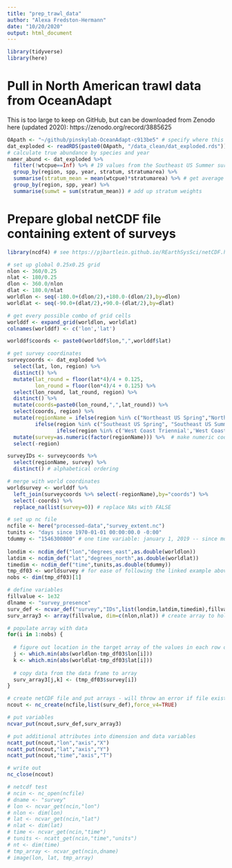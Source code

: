 ```yaml
---
title: "prep_trawl_data"
author: "Alexa Fredston-Hermann"
date: "10/20/2020"
output: html_document
---
```


```r
library(tidyverse)
library(here)
```

# Pull in North American trawl data from OceanAdapt 

This is too large to keep on GitHub, but can be downloaded from Zenodo here (updated 2020): https://zenodo.org/record/3885625 



```r
OApath <- "~/github/pinskylab-OceanAdapt-c913be5" # specify where this directory is stored on your machine 
dat_exploded <- readRDS(paste0(OApath, "/data_clean/dat_exploded.rds")) # pull in the entire dataset with zeros representing true absences; think this is based on the list of common species in all-regions-trimmed 
# calculate true abundance by species and year 
namer_abund <- dat_exploded %>% 
  filter(!wtcpue==Inf) %>% # 19 values from the Southeast US Summer survey in 1992 have values of Inf for some reason
  group_by(region, spp, year, stratum, stratumarea) %>% 
  summarise(stratum_mean = mean(wtcpue)*stratumarea) %>% # get average wtcpue for this species*region*year in each stratum, and multiply by size of stratum; collapses df down to one row per species*year*region*stratum 
  group_by(region, spp, year) %>% 
  summarise(sumwt = sum(stratum_mean)) # add up stratum weights 

```

# Prepare global netCDF file containing extent of surveys

```r
library(ncdf4) # see https://pjbartlein.github.io/REarthSysSci/netCDF.html#create-and-write-a-netcdf-file

# set up global 0.25x0.25 grid
nlon <- 360/0.25
nlat <- 180/0.25
dlon <- 360.0/nlon
dlat <- 180.0/nlat
worldlon <- seq(-180.0+(dlon/2),+180.0-(dlon/2),by=dlon)
worldlat <- seq(-90.0+(dlat/2),+90.0-(dlat/2),by=dlat)

# get every possible combo of grid cells
worlddf <- expand_grid(worldlon, worldlat) 
colnames(worlddf) <- c('lon','lat')

worlddf$coords <- paste0(worlddf$lon,",",worlddf$lat)

# get survey coordinates 
surveycoords <- dat_exploded %>% 
  select(lat, lon, region) %>% 
  distinct() %>% 
  mutate(lat_round = floor(lat*4)/4 + 0.125,
         lon_round = floor(lon*4)/4 + 0.125) %>% 
  select(lon_round, lat_round, region) %>% 
  distinct() %>% 
  mutate(coords=paste0(lon_round,",",lat_round)) %>% 
  select(coords, region) %>% 
  mutate(regionName = ifelse(region %in% c("Northeast US Spring","Northeast US Fall"), "Northeast",
         ifelse(region %in% c("Southeast US Spring", "Southeast US Summer", "Southeast US Fall"), "Southeast", 
                ifelse(region %in% c('West Coast Triennial','West Coast Annual'), 'West Coast', region)))) %>% # merge seasons of surveys in the same regions
  mutate(survey=as.numeric(factor(regionName))) %>%  # make numeric code 
  select(-region)

surveyIDs <- surveycoords %>% 
  select(regionName, survey) %>% 
  distinct() # alphabetical ordering 

# merge with world coordinates 
worldsurvey <- worlddf %>% 
  left_join(surveycoords %>% select(-regionName),by="coords") %>% 
  select(-coords) %>% 
  replace_na(list(survey=0)) # replace NAs with FALSE 

# set up nc file
ncfile <- here("processed-data","survey_extent.nc")
tunits <- "days since 1970-01-01 00:00:00.0 -0:00" 
tdummy <- "1546300800" # one time variable: january 1, 2019 -- since most of/all of our data are current through 2018
  
londim <- ncdim_def("lon","degrees_east",as.double(worldlon)) 
latdim <- ncdim_def("lat","degrees_north",as.double(worldlat)) 
timedim <- ncdim_def("time",tunits,as.double(tdummy))
tmp_df03 <- worldsurvey # for ease of following the linked example above
nobs <- dim(tmp_df03)[1]

# define variables
fillvalue <- 1e32
dlname <- "survey_presence"
surv_def <- ncvar_def("survey","IDs",list(londim,latdim,timedim),fillvalue,dlname,prec="single") # define survey variable
surv_array3 <- array(fillvalue, dim=c(nlon,nlat)) # create array to hold survey data 

# populate array with data 
for(i in 1:nobs) {
  
  # figure out location in the target array of the values in each row of the data frame
  j <- which.min(abs(worldlon-tmp_df03$lon[i]))
  k <- which.min(abs(worldlat-tmp_df03$lat[i]))
  
  # copy data from the data frame to array
  surv_array3[j,k] <- (tmp_df03$survey[i])
}

# create netCDF file and put arrays - will throw an error if file exists
ncout <- nc_create(ncfile,list(surv_def),force_v4=TRUE)

# put variables
ncvar_put(ncout,surv_def,surv_array3)

# put additional attributes into dimension and data variables
ncatt_put(ncout,"lon","axis","X")
ncatt_put(ncout,"lat","axis","Y")
ncatt_put(ncout,"time","axis","T")

# write out
nc_close(ncout)

# netcdf test 
# ncin <- nc_open(ncfile)
# dname <- "survey"
# lon <- ncvar_get(ncin,"lon")
# nlon <- dim(lon)
# lat <- ncvar_get(ncin,"lat")
# nlat <- dim(lat)
# time <- ncvar_get(ncin,"time")
# tunits <- ncatt_get(ncin,"time","units")
# nt <- dim(time)
# tmp_array <- ncvar_get(ncin,dname)
# image(lon, lat, tmp_array)
```

